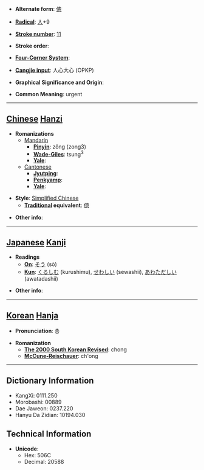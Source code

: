 * '''Alternate form''': [[傯]]

* '''[[Wiktionary:Chinese radical index| Radical]]''': [[Wiktionary:Chinese radical index 人|人]]+9

* '''[[Wiktionary:Chinese total strokes index|Stroke number]]''': [[Wiktionary:Chinese total strokes index 11|11]]

* '''Stroke order''': 

* '''[[Wiktionary:Chinese four corner index|Four-Corner System]]''': 

* '''[[Wiktionary:Chinese Cangjie index|Cangjie input]]''': 人心大心 (OPKP)

* '''Graphical Significance and Origin''': 

* '''Common Meaning''': urgent

----

== [[Chinese]] [[Hanzi]] ==

* '''Romanizations'''
** [[Mandarin]]
*** '''[[Pinyin]]''': zǒng (zong3)
*** '''[[Wade-Giles]]''': tsung<sup>3</sup>
*** '''[[Yale]]''': 
**[[Cantonese]]
***'''[[Jyutping]]''':
***'''[[Penkyamp]]''': 
***'''[[Yale]]''': 

* '''Style''': [[Simplified Chinese]] 
** '''[[Traditional Chinese|Traditional]] equivalent''': [[傯]]

* '''Other info''': 

----

== [[Japanese]] [[Kanji]] ==

* '''Readings'''
** '''[[On]]''': [[そう]] (sō)
** '''[[Kun]]''': [[くるしむ]] (kurushimu), [[せわしい]] (sewashii), [[あわただしい]] (awatadashii)

* '''Other info''':  

----

== [[Korean]] [[Hanja]] ==

* '''Pronunciation''': 총

* '''Romanization'''
** '''[[The 2000 South Korean Revised Romanization|The 2000 South Korean Revised]]''': chong
** '''[[McCune-Reischauer]]''': ch'ong

----

== Dictionary Information ==

* KangXi: 0111.250
* Morobashi: 00889
* Dae Jaweon: 0237.220
* Hanyu Da Zidian: 10194.030

== Technical Information ==

* '''Unicode''':
** Hex: 506C
** Decimal: 20588